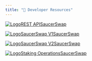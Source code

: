 ```yaml
---
title: "🔮 Developer Resources"
---
```



[![Logo](/images/developerx/~/files/v0/b/gitbook-x-prod.appspot.com/o/collections/aBf6JnIPeeDq8E21sP47/icon/3bLz2tbaXbgx395QLaKi/Alien2_3_1.png)REST APISaucerSwap](https://docs.saucerswap.finance/v/developer/rest-api)

[![Logo](/images/developerx/~/files/v0/b/gitbook-x-prod.appspot.com/o/collections/aBf6JnIPeeDq8E21sP47/icon/3bLz2tbaXbgx395QLaKi/Alien2_3_1.png)SaucerSwap V1SaucerSwap](https://docs.saucerswap.finance/v/developer/saucerswap-v1)

[![Logo](/images/developerx/~/files/v0/b/gitbook-x-prod.appspot.com/o/collections/aBf6JnIPeeDq8E21sP47/icon/3bLz2tbaXbgx395QLaKi/Alien2_3_1.png)SaucerSwap V2SaucerSwap](https://docs.saucerswap.finance/v/developer/saucerswap-v2)

[![Logo](/images/developerx/~/files/v0/b/gitbook-x-prod.appspot.com/o/collections/aBf6JnIPeeDq8E21sP47/icon/3bLz2tbaXbgx395QLaKi/Alien2_3_1.png)Staking OperationsSaucerSwap](https://docs.saucerswap.finance/v/developer/staking-operations)
